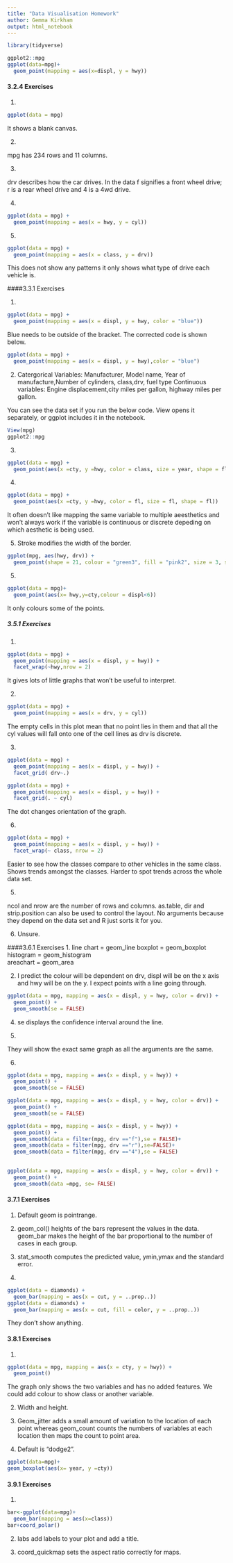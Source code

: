 ```yaml
---
title: "Data Visualisation Homework"
author: Gemma Kirkham
output: html_notebook
---
```


```r
library(tidyverse)
```

```r
ggplot2::mpg
ggplot(data=mpg)+
  geom_point(mapping = aes(x=displ, y = hwy))
```


#### 3.2.4 Exercises

1. 
```r
ggplot(data = mpg)
```
It shows a blank canvas.

2.

mpg has 234 rows and 11 columns.

3.

drv describes how the car drives. In the data f signifies a front wheel drive; r is a rear wheel drive and 4 is a 4wd drive.

4.
```r
ggplot(data = mpg) +
  geom_point(mapping = aes(x = hwy, y = cyl))
```

5.
```r
ggplot(data = mpg) +
  geom_point(mapping = aes(x = class, y = drv))
```

This does not show any patterns it only shows what type of drive each vehicle is.

####3.3.1 Exercises

1.
```r
ggplot(data = mpg) + 
  geom_point(mapping = aes(x = displ, y = hwy, color = "blue"))
```

Blue needs to be outside of the bracket. The corrected code is shown below.

```r
ggplot(data = mpg) + 
  geom_point(mapping = aes(x = displ, y = hwy),color = "blue")
```

2. 
Catergorical Variables: Manufacturer, Model name, Year of manufacture,Number of cylinders, class,drv, fuel type
Continuous variables: Engine displacement,city miles per gallon, highway miles per gallon.

You can see the data set if you run the below code. View opens it separately, or ggplot includes it in the notebook.

```r
View(mpg)
ggplot2::mpg
```


3. 
```r
ggplot(data = mpg) +
  geom_point(aes(x =cty, y =hwy, color = class, size = year, shape = fl))
```

4.
```r
ggplot(data = mpg) +
  geom_point(aes(x =cty, y =hwy, color = fl, size = fl, shape = fl))
```
It often doesn't like mapping the same variable to multiple aeesthetics and won't always work if the variable is continuous or discrete depeding on which aesthetic is being used.


5. Stroke modifies the width of the border.

```r
ggplot(mpg, aes(hwy, drv)) +
  geom_point(shape = 21, colour = "green3", fill = "pink2", size = 3, stroke = 4)
```


5. 
```r
ggplot(data = mpg)+
  geom_point(aes(x= hwy,y=cty,colour = displ<6))
```


It only colours some of the points.

##### 3.5.1 Exercises

1.
```r
ggplot(data = mpg) + 
  geom_point(mapping = aes(x = displ, y = hwy)) + 
  facet_wrap(~hwy,nrow = 2)
```


It gives lots of little graphs that won't be useful to interpret.


2.
```r
ggplot(data = mpg) + 
  geom_point(mapping = aes(x = drv, y = cyl))
```

The empty cells in this plot mean that no point lies in them and that all the cyl values will fall onto one of the cell lines as drv is discrete.


3.

```r
ggplot(data = mpg) + 
  geom_point(mapping = aes(x = displ, y = hwy)) +
  facet_grid( drv~.)

ggplot(data = mpg) + 
  geom_point(mapping = aes(x = displ, y = hwy)) +
  facet_grid(. ~ cyl)
```

The dot changes orientation of the graph.


6.
```r
ggplot(data = mpg) + 
  geom_point(mapping = aes(x = displ, y = hwy)) + 
  facet_wrap(~ class, nrow = 2)
```

Easier to see how the classes compare to other vehicles in the same class. Shows trends amongst the classes. Harder to spot trends across the whole data set.


5.

ncol and nrow are the number of rows and columns.
as.table, dir and strip.position can also be used to control the layout. No arguments because they depend on the data set and R just sorts it for you.

6. Unsure.


####3.6.1 Exercises
1. line chart = geom_line 
boxplot =  geom_boxplot  
histogram =  geom_histogram  
areachart = geom_area  


2.
I predict the colour will be dependent on drv, displ will be on the x axis and hwy will be on the y. I expect points with a line going through.

```r
ggplot(data = mpg, mapping = aes(x = displ, y = hwy, color = drv)) + 
  geom_point() + 
  geom_smooth(se = FALSE)
```

4. se displays the confidence interval around the line.

5.

They will show the exact same graph as all the arguments are the same.

6. 
```r
ggplot(data = mpg, mapping = aes(x = displ, y = hwy)) + 
  geom_point() + 
  geom_smooth(se = FALSE)
```

```r
ggplot(data = mpg, mapping = aes(x = displ, y = hwy, color = drv)) + 
  geom_point() + 
  geom_smooth(se = FALSE)
```

```r
ggplot(data = mpg, mapping = aes(x = displ, y = hwy)) + 
  geom_point() + 
  geom_smooth(data = filter(mpg, drv =="f"),se = FALSE)+
  geom_smooth(data = filter(mpg, drv =="r"),se=FALSE)+
  geom_smooth(data = filter(mpg, drv =="4"),se = FALSE)
              
```
```r
ggplot(data = mpg, mapping = aes(x = displ, y = hwy, color = drv)) + 
  geom_point() + 
  geom_smooth(data =mpg, se= FALSE)
```


#### 3.7.1 Exercises

1.  Default geom is pointrange.

2.  geom_col() heights of the bars represent the values in the data. geom_bar makes the height of the bar proportional to the number of cases in each group.


4.  stat_smooth computes the predicted value, ymin,ymax and the standard error. 

5.
```r
ggplot(data = diamonds) + 
  geom_bar(mapping = aes(x = cut, y = ..prop..))
ggplot(data = diamonds) + 
  geom_bar(mapping = aes(x = cut, fill = color, y = ..prop..))
```


They don't show anything.

#### 3.8.1 Exercises

1. 
```r
ggplot(data = mpg, mapping = aes(x = cty, y = hwy)) + 
  geom_point()
```
 The graph only shows the two variables and has no added features. We could add colour to show class or another variable.
 
 2.  Width and height.
 
 3.  Geom_jitter adds a small amount of variation to the location of each point whereas geom_count counts the numbers of variables at each location then maps the count to point area.
 
 4. Default is "dodge2".
 

```r
ggplot(data=mpg)+
geom_boxplot(aes(x= year, y =cty))
```
 
#### 3.9.1 Exercises
 
 1. 
```r
bar<-ggplot(data=mpg)+
  geom_bar(mapping = aes(x=class))
bar+coord_polar()
```
2.  labs add labels to your plot and add a title.
 
 
 3. coord_quickmap sets the aspect ratio correctly for maps.
 
 
 
 
 
 
 
 
 
 
 
 
 
 
 
 